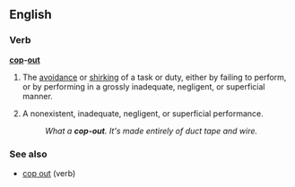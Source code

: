 ==English==
===Verb===
'''[[cop]]-[[out]]'''
#{{idiom}} The [[avoid]]ance or [[shirk]]ing of a task or duty, either by failing to perform, or by performing in a grossly inadequate, negligent, or superficial manner.
#A nonexistent, inadequate, negligent, or superficial performance.
#:''What a '''cop-out'''.  It's made entirely of duct tape and wire.''

===See also===
*[[cop out]] (verb)